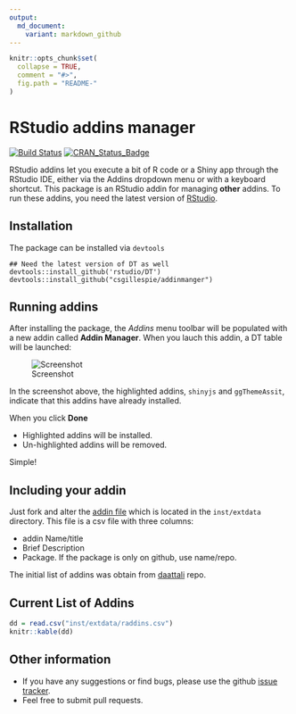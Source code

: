 ```yaml
---
output:
  md_document:
    variant: markdown_github
---
```


<!-- README.md is generated from README.Rmd. Please edit that file -->

```r
knitr::opts_chunk$set(
  collapse = TRUE,
  comment = "#>",
  fig.path = "README-"
)
```

# RStudio addins manager
[![Build Status](https://travis-ci.org/csgillespie/addinmanger.svg?branch=master)](https://travis-ci.org/csgillespie/addinmanger)
[![CRAN_Status_Badge](http://www.r-pkg.org/badges/version/addinmanger)](https://cran.r-project.org/package=addinmanger)

RStudio addins let you execute a bit of R code or a Shiny app through the RStudio IDE,
either via the Addins dropdown menu or with a keyboard shortcut. 
This package is an RStudio addin for managing **other** addins. To run these addins, you need the
latest version of [RStudio](https://www.rstudio.com/). 

## Installation

The package can be installed via `devtools`

```
## Need the latest version of DT as well
devtools::install_github('rstudio/DT')
devtools::install_github("csgillespie/addinmanger")
```


## Running addins

After installing the package, the _Addins_ menu toolbar will be populated with a
new addin called __Addin Manager__. When you lauch this addin, a DT table will be launched:

![Screenshot](https://raw.github.com/csgillespie/addinmanger/master/images/screenshot.png)

In the screenshot above, the highlighted addins, `shinyjs` and `ggThemeAssit`, 
indicate that this addins have already installed.

When you click **Done**

 * Highlighted addins will be installed.
 * Un-highlighted addins will be removed.

Simple!


## Including your addin

Just fork and alter the [addin file](https://github.com/csgillespie/addinmanger/tree/master/inst/extdata) which is located in the `inst/extdata` directory. This file is a csv file with three columns:

 * addin Name/title
 * Brief Description
 * Package. If the package is only on github, use name/repo.

The initial list of addins was obtain from [daattali](https://github.com/daattali/rstudio-addins)
repo.

## Current List of Addins

```r
dd = read.csv("inst/extdata/raddins.csv")
knitr::kable(dd)
```

## Other information

 * If you have any suggestions or find bugs, please use the github [issue tracker](https://github.com/csgillespie/addmanger/issues).
 * Feel free to submit pull requests.
